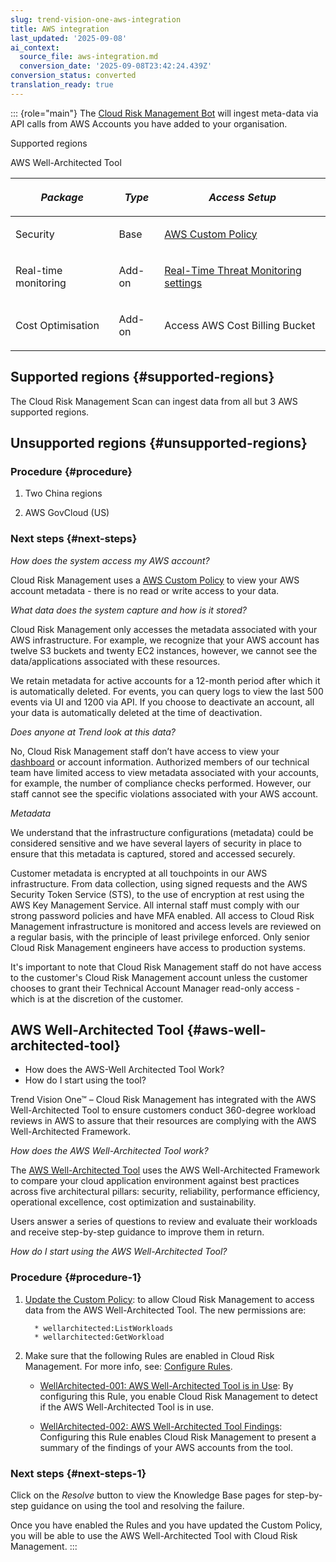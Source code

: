```yaml
---
slug: trend-vision-one-aws-integration
title: AWS integration
last_updated: '2025-09-08'
ai_context:
  source_file: aws-integration.md
  conversion_date: '2025-09-08T23:42:24.439Z'
conversion_status: converted
translation_ready: true
---
```


::: {role="main"}
The [Cloud Risk Management Bot](cloudIdentityBot.mdx) will ingest meta-data via API calls from AWS Accounts you have added to your organisation.

Supported regions

AWS Well-Architected Tool

<table>
<thead>
<tr>
<th><p><em>Package</em></p></th>
<th><p><em>Type</em></p></th>
<th><p><em>Access Setup</em></p></th>
</tr>
</thead>
<tbody>
<tr>
<td><p>Security</p></td>
<td><p>Base</p></td>
<td><p><a href="trend-vision-one-aws-custom-policy">AWS Custom Policy</a></p></td>
</tr>
<tr>
<td><p>Real-time monitoring</p></td>
<td><p>Add-on</p></td>
<td><p><a href="trend-vision-one-realtime-threat-monitor">Real-Time Threat Monitoring settings</a></p></td>
</tr>
<tr>
<td><p>Cost Optimisation</p></td>
<td><p>Add-on</p></td>
<td><p>Access AWS Cost Billing Bucket</p></td>
</tr>
</tbody>
</table>

## Supported regions {#supported-regions}

The Cloud Risk Management Scan can ingest data from all but 3 AWS supported regions.

## Unsupported regions {#unsupported-regions}

### Procedure {#procedure}

1.  Two China regions

2.  AWS GovCloud (US)

### Next steps {#next-steps}

*How does the system access my AWS account?*

Cloud Risk Management uses a [AWS Custom Policy](aws-custom-policy.mdx) to view your AWS account metadata - there is no read or write access to your data.

*What data does the system capture and how is it stored?*

Cloud Risk Management only accesses the metadata associated with your AWS infrastructure. For example, we recognize that your AWS account has twelve S3 buckets and twenty EC2 instances, however, we cannot see the data/applications associated with these resources.

We retain metadata for active accounts for a 12-month period after which it is automatically deleted. For events, you can query logs to view the last 500 events via UI and 1200 via API. If you choose to deactivate an account, all your data is automatically deleted at the time of deactivation.

*Does anyone at Trend look at this data?*

No, Cloud Risk Management staff don’t have access to view your [dashboard](cloud-identity-dashboard-view.mdx) or account information. Authorized members of our technical team have limited access to view metadata associated with your accounts, for example, the number of compliance checks performed. However, our staff cannot see the specific violations associated with your AWS account.

*Metadata*

We understand that the infrastructure configurations (metadata) could be considered sensitive and we have several layers of security in place to ensure that this metadata is captured, stored and accessed securely.

Customer metadata is encrypted at all touchpoints in our AWS infrastructure. From data collection, using signed requests and the AWS Security Token Service (STS), to the use of encryption at rest using the AWS Key Management Service. All internal staff must comply with our strong password policies and have MFA enabled. All access to Cloud Risk Management infrastructure is monitored and access levels are reviewed on a regular basis, with the principle of least privilege enforced. Only senior Cloud Risk Management engineers have access to production systems.

It's important to note that Cloud Risk Management staff do not have access to the customer's Cloud Risk Management account unless the customer chooses to grant their Technical Account Manager read-only access - which is at the discretion of the customer.

## AWS Well-Architected Tool {#aws-well-architected-tool}

- How does the AWS-Well Architected Tool Work?
- How do I start using the tool?

Trend Vision One™ – Cloud Risk Management has integrated with the AWS Well-Architected Tool to ensure customers conduct 360-degree workload reviews in AWS to assure that their resources are complying with the AWS Well-Architected Framework.

*How does the AWS Well-Architected Tool work?*

The [AWS Well-Architected Tool](https://aws.amazon.com/well-architected-tool/) uses the AWS Well-Architected Framework to compare your cloud application environment against best practices across five architectural pillars: security, reliability, performance efficiency, operational excellence, cost optimization and sustainability.

Users answer a series of questions to review and evaluate their workloads and receive step-by-step guidance to improve them in return.

*How do I start using the AWS Well-Architected Tool?*

### Procedure {#procedure-1}

1.  [Update the Custom Policy](aws-custom-policy.mdx): to allow Cloud Risk Management to access data from the AWS Well-Architected Tool. The new permissions are:

    ``` codeblock
      * wellarchitected:ListWorkloads
      * wellarchitected:GetWorkload
    ```

2.  Make sure that the following Rules are enabled in Cloud Risk Management. For more info, see: [Configure Rules](rules-configuration.mdx).

    - [WellArchitected-001: AWS Well-Architected Tool is in Use](https://www.cloudconformity.com/knowledge-base=96b226c5-530f-49eb-b89e-74625f50f5f0/aws/WellArchitected/in-use=8e01f997-281b-442d-99a0-daa0b6b060ba.mdx): By configuring this Rule, you enable Cloud Risk Management to detect if the AWS Well-Architected Tool is in use.

    - [WellArchitected-002: AWS Well-Architected Tool Findings](https://www.cloudconformity.com/knowledge-base=96b226c5-530f-49eb-b89e-74625f50f5f0/aws/WellArchitected/findings.mdx): Configuring this Rule enables Cloud Risk Management to present a summary of the findings of your AWS accounts from the tool.

### Next steps {#next-steps-1}

Click on the *Resolve* button to view the Knowledge Base pages for step-by-step guidance on using the tool and resolving the failure.

Once you have enabled the Rules and you have updated the Custom Policy, you will be able to use the AWS Well-Architected Tool with Cloud Risk Management.
:::
